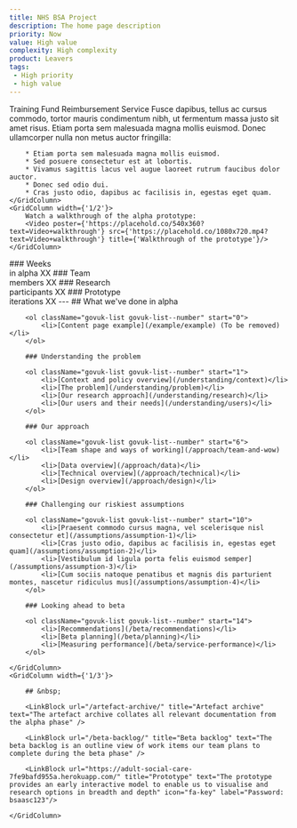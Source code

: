 ```yaml
---
title: NHS BSA Project
description: The home page description
priority: Now
value: High value
complexity: High complexity
product: Leavers
tags:
 - High priority
 - high value
---
```

<GridRow>
    <GridColumn width={'full'}>
        <Heading caption='Adult Social Care' kicker='Alpha assessment:' tag='h1'>Training Fund Reimbursement Service</Heading>
        <LeadParagraph>Fusce dapibus, tellus ac cursus commodo, tortor mauris condimentum nibh, ut fermentum massa justo sit amet risus. Etiam porta sem malesuada magna mollis euismod.</LeadParagraph>
    </GridColumn>
    <GridColumn width={'1/2'}>
        Donec ullamcorper nulla non metus auctor fringilla:

        * Etiam porta sem malesuada magna mollis euismod.
        * Sed posuere consectetur est at lobortis.
        * Vivamus sagittis lacus vel augue laoreet rutrum faucibus dolor auctor.
        * Donec sed odio dui.
        * Cras justo odio, dapibus ac facilisis in, egestas eget quam.
    </GridColumn>
    <GridColumn width={'1/2'}>
        Watch a walkthrough of the alpha prototype:
        <Video poster={'https://placehold.co/540x360?text=Video+walkthrough'} src={'https://placehold.co/1080x720.mp4?text=Video+walkthrough'} title={'Walkthrough of the prototype'}/>
    </GridColumn>
</GridRow>
<GridRow>
    <GridColumn width={'1/4'} className="statistic">
        ### Weeks<br/> in alpha
        XX
    </GridColumn>
    <GridColumn width={'1/4'} className="statistic">
        ### Team<br/> members
        XX
    </GridColumn>
    <GridColumn width={'1/4'} className="statistic">
        ### Research<br/> participants
        XX
    </GridColumn>
    <GridColumn width={'1/4'} className="statistic">
        ### Prototype<br/> iterations
        XX
    </GridColumn>
</GridRow>
<GridRow>
    <GridColumn width={'full'}>
        ---
    </GridColumn>
</GridRow>
<GridRow>
    <GridColumn width={'2/3'}>
        ## What we've done in alpha

        <ol className="govuk-list govuk-list--number" start="0">
            <li>[Content page example](/example/example) (To be removed)</li>
        </ol>

        ### Understanding the problem

        <ol className="govuk-list govuk-list--number" start="1">
            <li>[Context and policy overview](/understanding/context)</li>
            <li>[The problem](/understanding/problem)</li>
            <li>[Our research approach](/understanding/research)</li>
            <li>[Our users and their needs](/understanding/users)</li>
        </ol>
        
        ### Our approach

        <ol className="govuk-list govuk-list--number" start="6">
            <li>[Team shape and ways of working](/approach/team-and-wow)</li>
            <li>[Data overview](/approach/data)</li>
            <li>[Technical overview](/approach/technical)</li>
            <li>[Design overview](/approach/design)</li>
        </ol>

        ### Challenging our riskiest assumptions
        
        <ol className="govuk-list govuk-list--number" start="10">
            <li>[Praesent commodo cursus magna, vel scelerisque nisl consectetur et](/assumptions/assumption-1)</li>
            <li>[Cras justo odio, dapibus ac facilisis in, egestas eget quam](/assumptions/assumption-2)</li>
            <li>[Vestibulum id ligula porta felis euismod semper](/assumptions/assumption-3)</li>
            <li>[Cum sociis natoque penatibus et magnis dis parturient montes, nascetur ridiculus mus](/assumptions/assumption-4)</li>
        </ol>
        
        ### Looking ahead to beta

        <ol className="govuk-list govuk-list--number" start="14">
            <li>[Recommendations](/beta/recommendations)</li>
            <li>[Beta planning](/beta/planning)</li>
            <li>[Measuring performance](/beta/service-performance)</li>
        </ol>

    </GridColumn>
    <GridColumn width={'1/3'}>

        ## &nbsp;

        <LinkBlock url="/artefact-archive/" title="Artefact archive" text="The artefact archive collates all relevant documentation from the alpha phase" />

        <LinkBlock url="/beta-backlog/" title="Beta backlog" text="The beta backlog is an outline view of work items our team plans to complete during the beta phase" />

        <LinkBlock url="https://adult-social-care-7fe9bafd955a.herokuapp.com/" title="Prototype" text="The prototype provides an early interactive model to enable us to visualise and research options in breadth and depth" icon="fa-key" label="Password: bsaasc123"/>

    </GridColumn>
</GridRow>